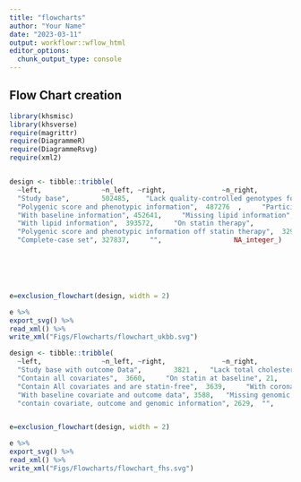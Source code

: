 ```yaml
---
title: "flowcharts"
author: "Your Name"
date: "2023-03-11"
output: workflowr::wflow_html
editor_options:
  chunk_output_type: console
---
```


## Flow Chart creation




```r


library(khsmisc)
library(khsverse)
require(magrittr)
require(DiagrammeR)
require(DiagrammeRsvg)
require(xml2)


design <- tibble::tribble(
  ~left,               ~n_left, ~right,              ~n_right,
  "Study base",        502485,    "Lack quality-controlled genotypes for risk score generation",       15209 ,
  "Polygenic score and phenotypic information",  487276  ,     "Participants with\nmissing baseline covariate information (smoking, anti-hypertensive use, race, and sex)", 34635,
  "With baseline information", 452641,     "Missing lipid information",                  59069,
  "With lipid information",  393572,     "On statin therapy",                 63832,
  "Polygenic score and phenotypic information off statin therapy",  329740,     "Remains with coronary artery disease",                1903,
  "Complete-case set", 327837,     "",                  NA_integer_)
  





e=exclusion_flowchart(design, width = 2)

e %>%
export_svg() %>%
read_xml() %>%
write_xml("Figs/Flowcharts/flowchart_ukbb.svg")

```


```r



design <- tibble::tribble(
  ~left,               ~n_left, ~right,              ~n_right,
  "Study base with outcome Data",        3821 ,   "Lack total cholesterol, high-density lipoprotein, smoking status, anti-lipid, anti-hypertensive information at baseline ",       154 ,
  "Contain all covariates",  3660,     "On statin at baseline", 21,
  "Contain All covariates and are statin-free",  3639,     "With coronary artery disease at baseline", 51,
  "With baseline covariate and outcome data", 3588,   "Missing genomic information",                 959,
  "contain covariate, outcome and genomic information", 2629,  "",                  NA_integer_)


e=exclusion_flowchart(design, width = 2)

e %>%
export_svg() %>%
read_xml() %>%
write_xml("Figs/Flowcharts/flowchart_fhs.svg")
```

